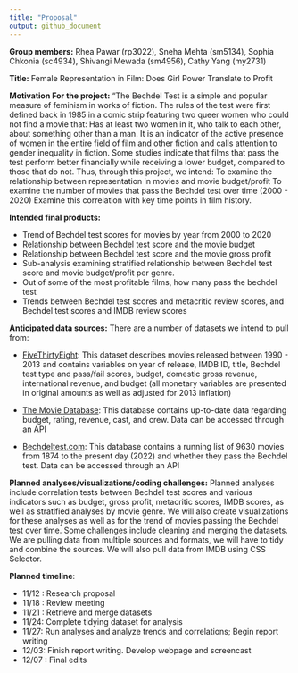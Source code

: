 ```yaml
---
title: "Proposal"
output: github_document
---
```


**Group members:** 
Rhea Pawar (rp3022), Sneha Mehta (sm5134), Sophia Chkonia (sc4934), Shivangi Mewada (sm4956), Cathy Yang (my2731)

**Title:** 
Female Representation in Film: Does Girl Power Translate to Profit 

**Motivation For the project:**
"The Bechdel Test is a simple and popular measure of feminism in works of fiction. The rules of the test were first defined back in 1985 in a comic strip featuring two queer women who could not find a movie that:
Has at least two women in it,
who talk to each other,
about something other than a man.
It is an indicator of the active presence of women in the entire field of film and other fiction and calls attention to gender inequality in fiction. Some studies indicate that films that pass the test perform better financially while receiving a lower budget, compared to those that do not. Thus, through this project, we intend:
To examine the relationship between representation in movies and movie budget/profit
To examine the number of movies that pass the Bechdel test over time (2000 - 2020)
Examine this correlation with key time points in film history. 

**Intended final products:** 

 * Trend of Bechdel test scores for movies by year from 2000 to 2020
 * Relationship between Bechdel test score and the movie budget
 * Relationship between Bechdel test score and the movie gross profit 
 * Sub-analysis examining stratified relationship between Bechdel test score and movie   budget/profit per genre. 
 * Out of some of the most profitable films, how many pass the bechdel test
 * Trends between Bechdel test scores and metacritic review scores, and Bechdel test scores and IMDB review scores 

**Anticipated data sources:**
There are a number of datasets we intend to pull from: 

* [FiveThirtyEight](https://github.com/fivethirtyeight/data/blob/master/bechdel/movies.csv): This dataset describes movies released between 1990 - 2013 and contains variables on year of release, IMDB ID, title, Bechdel test type and pass/fail scores, budget, domestic gross revenue, international revenue, and budget (all monetary variables are presented in original amounts as well as adjusted for 2013 inflation)

* [The Movie Database](https://www.themoviedb.org/): This database contains up-to-date data regarding budget, rating, revenue, cast, and crew. Data can be accessed through an API

* [Bechdeltest.com](https://bechdeltest.com/): This database contains a running list of 9630 movies from 1874 to the present day (2022) and whether they pass the Bechdel test. Data can be accessed through an API 

**Planned analyses/visualizations/coding challenges:**
Planned analyses include correlation tests between Bechdel test scores and various indicators such as budget, gross profit, metacritic scores, IMDB scores, as well as stratified analyses by movie genre. We will also create visualizations for these analyses as well as for  the trend of movies passing the Bechdel test over time. 
Some challenges include cleaning and merging the datasets. We are pulling data from multiple sources and formats, we will have to tidy and combine the sources. We will also pull data from IMDB using CSS Selector. 

**Planned timeline**:

* 11/12 : Research proposal
* 11/18 : Review meeting
* 11/21 : Retrieve and merge datasets
* 11/24: Complete tidying dataset for analysis
* 11/27: Run analyses and analyze trends and correlations; Begin report writing
* 12/03: Finish report writing. Develop webpage and screencast
* 12/07 : Final edits


